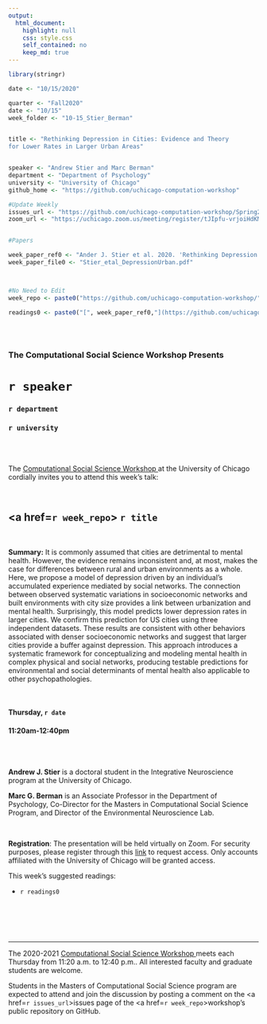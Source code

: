 ```yaml
---
output:
  html_document:
    highlight: null
    css: style.css
    self_contained: no
    keep_md: true
---
```


```r
library(stringr)

date <- "10/15/2020"

quarter <- "Fall2020"
date <- "10/15"
week_folder <- "10-15_Stier_Berman"


title <- "Rethinking Depression in Cities: Evidence and Theory
for Lower Rates in Larger Urban Areas"


speaker <- "Andrew Stier and Marc Berman"
department <- "Department of Psychology"
university <- "University of Chicago"
github_home <- "https://github.com/uchicago-computation-workshop"

#Update Weekly
issues_url <- "https://github.com/uchicago-computation-workshop/Spring2020/issues/3"
zoom_url <- "https://uchicago.zoom.us/meeting/register/tJIpfu-vrjoiHdKMfYQoya5lwe0fD6VUZGyy"


#Papers

week_paper_ref0 <- "Ander J. Stier et al. 2020. 'Rethinking Depression in Cities: Evidence and Theory for Lower Rates in Larger Urban Areas'"
week_paper_file0 <- "Stier_etal_DepressionUrban.pdf"



#No Need to Edit
week_repo <- paste0("https://github.com/uchicago-computation-workshop/",quarter,"/tree/master/",week_folder)

readings0 <- paste0("[", week_paper_ref0,"](https://github.com/uchicago-computation-workshop/",quarter,"/blob/master/", week_folder,"/",week_paper_file0,")")



```



<br>

<h3 class=pfblock-header> The Computational Social Science Workshop Presents </h3>

<h1 class=pfblock-header3> `r speaker`</h1>
<h3 class=pfblock-header3> `r department` </h3>
<h3 class=pfblock-header3> `r university` </h3>

<br><br>



<p class=pfblock-header3>The <a href="https://macss.uchicago.edu/content/computation-workshop"> Computational Social Science Workshop </a> at the University of Chicago cordially invites you to attend this week's talk:</p>



<br>

<div class=pfblock-header3>
<h2 class=pfblock-header>
  <a href=`r week_repo`> `r title` </a>
</h2>

<br>
</div>



<p class=footertext2>

**Summary:** It is commonly assumed that cities are detrimental to mental health. However, the evidence remains inconsistent and, at most, makes the case for differences between rural and urban environments as a whole. Here, we propose a model of depression driven by an individual’s accumulated experience mediated by social networks. The connection between observed systematic variations in socioeconomic networks and built environments with city size provides a link between urbanization and mental health. Surprisingly, this model predicts lower depression rates in larger cities. We confirm this prediction for US cities using three independent datasets. These results are consistent with other behaviors associated with denser socioeconomic networks and suggest that larger cities provide a buffer against depression. This approach introduces a systematic
framework for conceptualizing and modeling mental health in complex physical and social networks, producing testable predictions for environmental and social determinants of mental health also applicable to other psychopathologies.


</p>

<br>

<h4 class=pfblock-header3> Thursday, `r date` </h4>
<h4 class=pfblock-header3> 11:20am-12:40pm </h4>

<br><br>

<p class=footertext2>

**Andrew J. Stier** is a doctoral student in the Integrative Neuroscience program at the University of Chicago. 

**Marc G. Berman** is an Associate Professor in the Department of Psychology, Co-Director for the Masters in Computational Social Science Program, and Director of the Environmental Neuroscience Lab.
</p>

<br>

<p class=footertext2>
**Registration**: The presentation will be held virtually on Zoom. For security purposes, please register through this [link](`r zoom_url`) to request access. Only accounts affiliated with the University of Chicago will be granted access.
</p>

This week's suggested readings:

- `r readings0`


<br>

<br><br>

---

<p class=footertext> The 2020-2021 <a href="https://macss.uchicago.edu/content/computation-workshop"> Computational Social Science Workshop </a> meets each Thursday from 11:20 a.m. to 12:40 p.m.. All interested faculty and graduate students are welcome.</p>



<p class=footertext>Students in the Masters of Computational Social Science program are expected to attend and join the discussion by posting a comment on the <a href=`r issues_url`>issues page</a> of the <a href=`r week_repo`>workshop's public repository on GitHub.</a></p>

